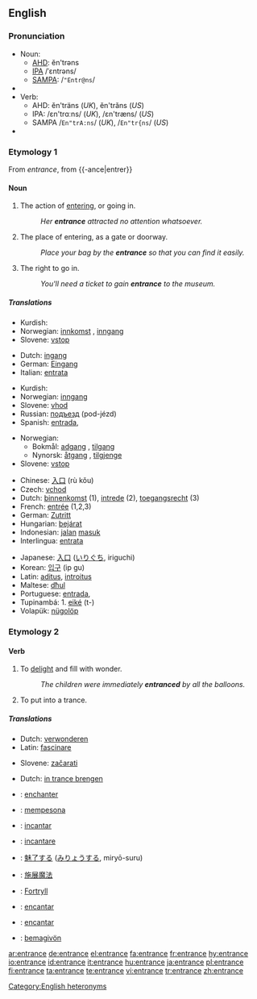 {{wikipedia|dab=entrance}}
==English==

===Pronunciation===
*Noun:
**[[AHD]]: ĕn'trəns
**[[IPA]] /ˈɛntrəns/
**[[SAMPA]]: /<tt>"Entr@ns</tt>/
*{{audio|en-us-entrance-noun.ogg|Audio (US)}}
*Verb:
**AHD: ĕn'träns (''UK''), ĕn'trăns (''US'')
**IPA: /εn'trɑːns/ (''UK''), /εn'træns/ (''US'')
**SAMPA /<tt>En"trA:ns</tt>/ (''UK''), /<tt>En"tr{ns</tt>/ (''US'')
*{{audio|en-us-entrance-verb.ogg|Audio (US)}}

===Etymology 1===
From {{MF.}} ''entrance'', from {{-ance|entrer}}

====Noun====
{{en-noun|-|s}}

# {{countable}} The action of [[entering]], or going in.
#:''Her '''entrance''' attracted no attention whatsoever.''
# {{countable}} The place of entering, as a gate or doorway.
#:''Place your bag by the '''entrance''' so that you can find it easily.''
# {{uncountable}} The right to go in.
#:''You'll need a ticket to gain '''entrance''' to the museum.''

=====Translations=====
{{trans-top|The action of entering, or going in}}
{{trans-mid}}
*Kurdish: {{KUchar|[[چونه‌ژوره‌وه‌]]}}
*Norwegian: [[innkomst]] {{m}}, [[inngang]] {{m}}
*Slovene: [[vstop]] {{m}}
{{trans-bottom}}

{{trans-top|The place of entering, as a gate or doorway}}
*Dutch: [[ingang]] {{m}}
*German: [[Eingang]] {{m}}
*Italian: [[entrata]] {{f}}
{{trans-mid}}
*Kurdish: {{KUchar|[[قاپی]]}}
*Norwegian: [[inngang]] {{m}}
*Slovene: [[vhod]] {{m}}
*Russian: [[подъезд]] (pod-jézd) {{m}}
*Spanish: [[entrada]], {{f}}

{{trans-bottom}}

{{trans-top|The right to go in}}
{{trans-mid}}
*Norwegian:
**Bokmål: [[adgang]] {{m}}, [[tilgang]] {{m}}
**Nynorsk: [[åtgang]] {{m}}, [[tilgjenge]] {{n}}
*Slovene: [[vstop]] {{m}}
{{trans-bottom}}

{{checktrans}}
{{trans-top|Translations to be categorized}}
*Chinese: [[入口]] (rù kǒu)
*Czech: [[vchod]]
*Dutch: [[binnenkomst]] {{f}} (1), [[intrede]] {{f}} (2), [[toegangsrecht]] {{n}} (3)
*French: [[entrée]] {{f}} (1,2,3)
*German: [[Zutritt]] {{m}}
*Hungarian: [[bejárat]]
*Indonesian: [[jalan]] [[masuk]]
*Interlingua: [[entrata]]
{{trans-mid}}
*Japanese: [[入口]] ([[いりぐち]], iriguchi)
*Korean: [[입구]] (ip gu)
*Latin: [[aditus]], [[introitus]]
*Maltese: [[dħul]]
*Portuguese: [[entrada]], {{f}}
*Tupinambá: 1. [[eiké]] (t-)
*Volapük: [[nügolöp]]
{{trans-bottom}}

===Etymology 2===
{{en-|trance}}

====Verb====
{{en-verb|entranc|ing}}

# {{transitive}} To [[delight]] and fill with wonder.
#:''The children were immediately '''entranced''' by all the balloons.''
# {{transitive}} To put into a trance.

=====Translations=====
{{trans-top|To delight}}
*Dutch: [[verwonderen]]
*Latin: [[fascinare]]
{{trans-mid}}
*Slovene: [[začarati]]
{{trans-bottom}}

{{trans-top|To put into trance}}
*Dutch: [[in trance brengen]]
{{trans-mid}}
{{trans-bottom}}

{{checktrans}}
*{{ttbc|French}}: [[enchanter]]
*{{ttbc|Indonesian}}: [[pesona|mempesona]]
*{{ttbc|Interlingua}}: [[incantar]]
*{{ttbc|Italian}}: [[incantare]]
*{{ttbc|Japanese}}: [[魅了|魅了する]] ([[みりょう|みりょうする]], miryō-suru)
*{{ttbc|Mandarin Chinese}}: [[施展魔法]]
*{{ttbc|Norwegian}}: [[Fortryll]]
*{{ttbc|Portuguese}}: [[encantar]]
*{{ttbc|Spanish}}: [[encantar]]
*{{ttbc|Volapük}}: [[bemagivön]]

[[Category:English heteronyms]]

[[ar:entrance]]
[[de:entrance]]
[[el:entrance]]
[[fa:entrance]]
[[fr:entrance]]
[[hy:entrance]]
[[io:entrance]]
[[id:entrance]]
[[it:entrance]]
[[hu:entrance]]
[[ja:entrance]]
[[pl:entrance]]
[[fi:entrance]]
[[ta:entrance]]
[[te:entrance]]
[[vi:entrance]]
[[tr:entrance]]
[[zh:entrance]]